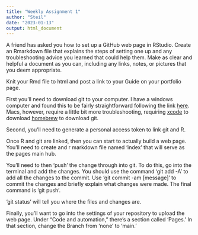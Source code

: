 ```yaml
---
title: "Weekly Assignment 1"
author: "Steil"
date: "2023-01-13"
output: html_document
---
```


A friend has asked you how to set up a GitHub web page in RStudio. Create an Rmarkdown file that explains the steps of setting one up and any troubleshooting advice you learned that could help them. Make as clear and helpful a document as you can, including any links, notes, or pictures that you deem appropriate.

Knit your Rmd file to html and post a link to your Guide on your portfolio page.

First you'll need to download git to your computer. I have a windows computer and found this to be fairly straightforward following the link [here](https://git-scm.com/downloads). Macs, however, require a little bit more troubleshooting, requiring [xcode](https://developer.apple.com/xcode/) to download [homebrew](https://git-scm.com/downloads) to download git. 

Second, you'll need to generate a personal access token to link git and R. 

Once R and git are linked, then you can start to actually build a web page. You'll need to create and r markdown file named 'index' that will serve as the pages main hub.

You'll need to then 'push' the change through into git. To do this, go into the terminal and add the changes. You should use the command 'git add -A' to add all the changes to the commit. Use 'git commit -am [message]' to commit the changes and briefly explain what changes were made. The final command is 'git push'.

'git status' will tell you where the files and changes are.

Finally, you'll want to go into the settings of your repository to upload the web page. Under "Code and automation," there's a section called 'Pages.' In that section, change the Branch from 'none' to 'main.'
